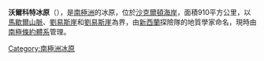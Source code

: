 {{coord|84|23|S|162|40|E|display=title}}

'''沃爾科特冰原'''（{{lang-en|Walcott Névé}}），是[[南極洲|南極洲]]的冰原，位於[[沙克爾頓海岸|沙克爾頓海岸]]，面積910平方公里，以[[馬歇爾山脈|馬歇爾山脈]]、[[劉易斯崖|劉易斯崖]]和[[劉易斯崖|劉易斯崖]]為界，由[[新西蘭|新西蘭]]探險隊的地質學家命名，現時由[[南極條約體系|南極條約體系]]管理。

{{DEFAULTSORT:Walcott Neve}}
[[Category:南極洲冰原|Category:南極洲冰原]]


{{ShackletonCoast-geo-stub}}